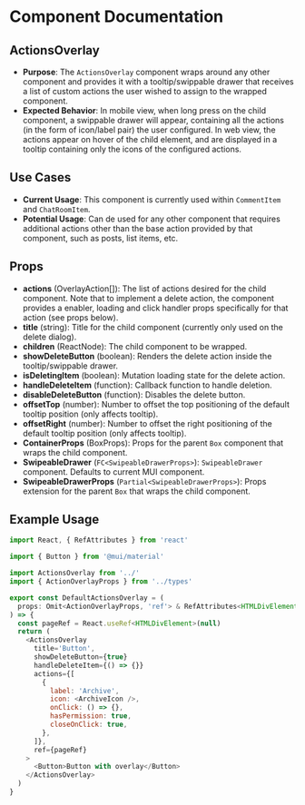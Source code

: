 
<Meta title="@baseapp-frontend | components/Shared/ActionsOverlay" />

# Component Documentation

## ActionsOverlay

- **Purpose**: The `ActionsOverlay` component wraps around any other component and provides it with a tooltip/swippable drawer that receives a list of custom actions the user wished to assign to the wrapped component.
- **Expected Behavior**: In mobile view, when long press on the child component, a swippable drawer will appear, containing all the actions (in the form of icon/label pair) the user configured. In web view, the actions appear on hover of the child element, and are displayed in a tooltip containing only the icons of the configured actions.

## Use Cases

- **Current Usage**: This component is currently used within `CommentItem` and `ChatRoomItem`.
- **Potential Usage**: Can de used for any other component that requires additional actions other than the base action provided by that component, such as posts, list items, etc.

## Props

- **actions** (OverlayAction[]): The list of actions desired for the child component. Note that to implement a delete action, the component provides a enabler, loading and click handler props specifically for that action (see props below).
- **title** (string): Title for the child component (currently only used on the delete dialog).
- **children** (ReactNode): The child component to be wrapped.
- **showDeleteButton** (boolean): Renders the delete action inside the tooltip/swippable drawer.
- **isDeletingItem** (boolean): Mutation loading state for the delete action.
- **handleDeleteItem** (function): Callback function to handle deletion.
- **disableDeleteButton** (function): Disables the delete button.
- **offsetTop** (number): Number to offset the top positioning of the default tooltip position (only affects tooltip).
- **offsetRight** (number): Number to offset the right positioning of the default tooltip position (only affects tooltip).
- **ContainerProps** (BoxProps): Props for the parent `Box` component that wraps the child component.
- **SwipeableDrawer** (`FC<SwipeableDrawerProps>`): `SwipeableDrawer` component. Defaults to current MUI component.
- **SwipeableDrawerProps** (`Partial<SwipeableDrawerProps>`): Props extension for the parent `Box` that wraps the child component.

## Example Usage

```javascript
import React, { RefAttributes } from 'react'

import { Button } from '@mui/material'

import ActionsOverlay from '../'
import { ActionOverlayProps } from '../types'

export const DefaultActionsOverlay = (
  props: Omit<ActionOverlayProps, 'ref'> & RefAttributes<HTMLDivElement>,
) => {
  const pageRef = React.useRef<HTMLDivElement>(null)
  return (
    <ActionsOverlay
      title='Button',
      showDeleteButton={true}
      handleDeleteItem={() => {}}
      actions={[
        {
          label: 'Archive',
          icon: <ArchiveIcon />,
          onClick: () => {},
          hasPermission: true,
          closeOnClick: true,
        },
      ]},
      ref={pageRef}
    >
      <Button>Button with overlay</Button>
    </ActionsOverlay>
  )
}
```

